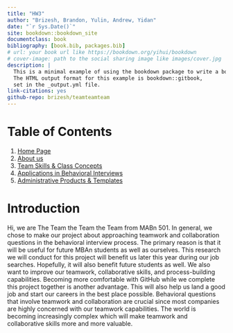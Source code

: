 ```yaml
--- 
title: "HW3"
author: "Brizesh, Brandon, Yulin, Andrew, Yidan"
date: "`r Sys.Date()`"
site: bookdown::bookdown_site
documentclass: book
bibliography: [book.bib, packages.bib]
# url: your book url like https://bookdown.org/yihui/bookdown
# cover-image: path to the social sharing image like images/cover.jpg
description: |
  This is a minimal example of using the bookdown package to write a book.
  The HTML output format for this example is bookdown::gitbook,
  set in the _output.yml file.
link-citations: yes
github-repo: brizesh/teamteamteam
---
```


# Table of Contents {-}

1. [Home Page](#introduction)
2. [About us](#about-us)
3. [Team Skills & Class Concepts](#teamskills)
4. [Applications in Behavioral Interviews](#interview)
5. [Administrative Products & Templates](#last)

# Introduction

Hi, we are The Team the Team the Team from MABn 501. In general, we chose to make our project about approaching teamwork and collaboration questions in the behavioral interview process. The primary reason is that it will be useful for future MBAn students as well as ourselves. This research we will conduct for this project will benefit us later this year during our job searches. Hopefully, it will also benefit future students as well. We also want to improve our teamwork, collaborative skills, and process-building capabilities. Becoming more comfortable with GitHub while we complete this project together is another advantage. This will also help us land a good job and start our careers in the best place possible. Behavioral questions that involve teamwork and collaboration are crucial since most companies are highly concerned with our teamwork capabilities. The world is becoming increasingly complex which will make teamwork and collaborative skills more and more valuable.

